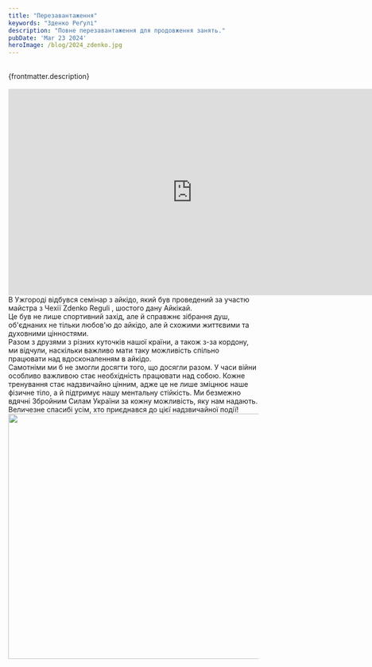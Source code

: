 ```yaml
---
title: "Перезавантаження"
keywords: "Зденко Реґулі"
description: "Повне перезавантаження для продовження занять."
pubDate: 'Mar 23 2024'
heroImage: /blog/2024_zdenko.jpg
---
```

<br/>
{frontmatter.description}
<br/>
<br/>
<iframe width="740" height="415" src="https://www.youtube.com/embed/31BwFXU5Kcs" frameborder="0" allowfullscreen></iframe>
<br/>
В Ужгороді відбувся семінар з айкідо, який був проведений за участю майстра з Чехії Zdenko Reguli , шостого дану  Айкікай. 
<br/>
Це був не лише спортивний захід, але й справжнє зібрання душ, об'єднаних не тільки любов'ю до айкідо, але й схожими життєвими та духовними цінностями.
<br/>
Разом з друзями з різних куточків нашої країни, а також з-за кордону, ми відчули, наскільки важливо мати таку можливість спільно працювати над вдосконаленням в айкідо. 
<br/>
Самотніми ми б не змогли досягти того, що досягли разом.
У часи війни особливо важливою стає необхідність працювати над собою. Кожне тренування стає надзвичайно цінним, адже це не лише зміцнює наше фізичне тіло, а й підтримує нашу ментальну стійкість. Ми безмежно вдячні Збройним Силам України за кожну можливість, яку нам надають.
Величезне спасибі усім, хто приєднався до цієї надзвичайної події!

<img class="centered" src="/blog/2024_zdenko_1.jpg" width="741" height="493" alt="" title=""/>
<br/>



